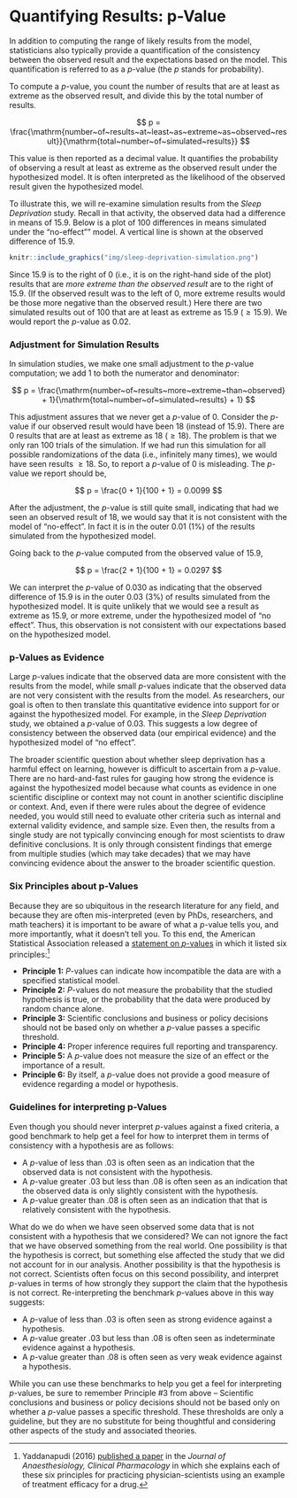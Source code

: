 # Quantifying Results: p-Value {-}

In addition to computing the range of likely results from the model, statisticians also typically provide a quantification of the consistency between the observed result and the expectations based on the model. This quantification is referred to as a $p$-value (the $p$ stands for probability). 

To compute a $p$-value, you count the number of results that are at least as extreme as the observed result, and divide this by the total number of results. 

$$
p = \frac{\mathrm{number~of~results~at~least~as~extreme~as~observed~result}}{\mathrm{total~number~of~simulated~results}}
$$

This value is then reported as a decimal value. It quantifies the probability of observing a result at least as extreme as the observed result under the hypothesized model. It is often interpreted as the likelihood of the observed result given the hypothesized model.

To illustrate this, we will re-examine simulation results from the *Sleep Deprivation* study. Recall in that activity, the observed data had a difference in means of 15.9. Below is a plot of 100 differences in means simulated under the "no-effect"" model. A vertical line is shown at the observed difference of 15.9.

```r
knitr::include_graphics("img/sleep-deprivation-simulation.png")
```

Since 15.9 is to the right of 0 (i.e., it is on the right-hand side of the plot) results that are *more extreme than the observed result* are to the right of 15.9. (If the observed result was to the left of 0, more extreme results would be those more negative than the observed result.) Here there are two simulated results out of 100 that are at least as extreme as 15.9 ($\geq 15.9$). We would report the $p$-value as 0.02.

### Adjustment for Simulation Results {-}

In simulation studies, we make one small adjustment to the $p$-value computation; we add 1 to both the numerator and denominator:

$$
p = \frac{\mathrm{number~of~results~more~extreme~than~observed} + 1}{\mathrm{total~number~of~simulated~results} + 1}
$$

This adjustment assures that we never get a $p$-value of 0. Consider the $p$-value if our observed result would have been 18 (instead of 15.9). There are 0 results that are at least as extreme as 18 ($\geq 18$). The problem is that we only ran 100 trials of the simulation. If we had run this simulation for all possible randomizations of the data (i.e., infinitely many times), we would have seen results $\geq 18$. So, to report a $p$-value of 0 is misleading. The $p$-value we report should be,

$$
p = \frac{0 + 1}{100 + 1} = 0.0099
$$

After the adjustment, the $p$-value is still quite small, indicating that had we seen an observed result of 18, we would say that it is not consistent with the model of "no-effect". In fact it is in the outer 0.01 (1%) of the results simulated from the hypothesized model.

Going back to the $p$-value computed from the observed value of 15.9,

$$
p = \frac{2 + 1}{100 + 1} = 0.0297
$$

We can interpret the $p$-value of 0.030 as indicating that the observed difference of 15.9 is in the outer 0.03 (3%) of results simulated from the hypothesized model. It is quite unlikely that we would see a result as extreme as 15.9, or more extreme, under the hypothesized model of "no effect". Thus, this observation is not consistent with our expectations based on the hypothesized model. 

### p-Values as Evidence {-}

Large $p$-values indicate that the observed data are more consistent with the results from the model, while small $p$-values indicate that the observed data are not very consistent with the results from the model. As researchers, our goal is often to then translate this quantitative evidence into support for or against the hypothesized model. For example, in the *Sleep Deprivation* study, we obtained a $p$-value of 0.03. This suggests a low degree of consistency between the observed data (our empirical evidence) and the hypothesized model of "no effect". 

The broader scientific question about whether sleep deprivation has a harmful effect on learning, however is difficult to ascertain from a $p$-value. There are no hard-and-fast rules for gauging how strong the evidence is against the hypothesized model because what counts as evidence in one scientific discipline or context may not count in another scientific discipline or context. And, even if there were rules about the degree of evidence needed, you would still need to evaluate other criteria such as internal and external validity evidence, and sample size. Even then, the results from a single study are not typically convincing enough for most scientists to draw definitive conclusions. It is only through consistent findings that emerge from multiple studies (which may take decades) that we may have convincing evidence about the answer to the broader scientific question.


### Six Principles about p-Values {-}

Because they are so ubiquitous in the research literature for any field, and because they are often mis-interpreted (even by PhDs, researchers, and math teachers) it is important to be aware of what a $p$-value tells you, and more importantly, what it doesn't tell you. To this end, the American Statistical Association released a [statement on $p$-values](http://amstat.tandfonline.com/doi/abs/10.1080/00031305.2016.1154108#.Vt2XIOaE2MN) in which it listed six principles:^[Yaddanapudi (2016) [published a paper](https://www.ncbi.nlm.nih.gov/pmc/articles/PMC5187603/) in the *Journal of Anaesthesiology, Clinical Pharmacology* in which she explains each of these six principles for practicing physician-scientists using an example of treatment efficacy for a drug.]

- **Principle 1:** $P$-values can indicate how incompatible the data are with a specified statistical model.
- **Principle 2:** $P$-values do not measure the probability that the studied hypothesis is true, or the probability that the data were produced by random chance alone.
- **Principle 3:** Scientific conclusions and business or policy decisions should not be based only on whether a $p$-value passes a specific threshold.
- **Principle 4:** Proper inference requires full reporting and transparency.
- **Principle 5:** A $p$-value does not measure the size of an effect or the importance of a result.
- **Principle 6:** By itself, a $p$-value does not provide a good measure of evidence regarding a model or hypothesis.

<!-- Principle 3 is especially poignant, as many reserachers use the criterion of 0.05 when evaluating $p$-values to indicate whether a result is statistically significant ($p \leq 0.05$) or not. In fact, this use was so pervasive and problematic, that the journal *Basic and Applied Social Psychology* [banned the use of $p$-values](http://www.nature.com/news/psychology-journal-bans-p-values-1.17001) in its published articles. It also led to many jokes about $p$-values, including this [XKCD](https://xkcd.com) comic. -->

<!-- <center> -->
<!-- ![](https://imgs.xkcd.com/comics/p_values.png) -->
<!-- </center> -->

### Guidelines for interpreting p-Values {-}

Even though you should never interpret $p$-values against a fixed criteria, a good benchmark to help get a feel for how to interpret them in terms of consistency with a hypothesis are as follows: 

- A $p$-value of less than .03 is often seen as an indication that the observed data is not consistent with the hypothesis. 
- A $p$-value greater .03 but less than .08 is often seen as an indication that the observed data is only slightly consistent with the hypothesis. 
- A $p$-value greater than .08 is often seen as an indication that that is relatively consistent with the hypothesis. 

What do we do when we have seen observed some data that is not consistent with a hypothesis that we considered? We can not ignore the fact that we have observed something from the real world. One possibility is that the hypothesis is correct, but something else affected the study that we did not account for in our analysis. Another possibility is that the hypothesis is not correct. Scientists often focus on this second possibility, and interpret $p$-values in terms of how strongly they support the claim that the hypothesis is not correct. Re-interpreting the benchmark $p$-values above in this way suggests: 

- A $p$-value of less than .03 is often seen as strong evidence against a hypothesis. 
- A $p$-value greater .03 but less than .08 is often seen as indeterminate evidence against a hypothesis. 
- A $p$-value greater than .08 is often seen as very weak evidence against a hypothesis.

While you can use these benchmarks to help you get a feel for interpreting $p$-values, be sure to remember Principle #3 from above -- Scientific conclusions and business or policy decisions should not be based only on whether a $p$-value passes a specific threshold. These thresholds are only a guideline, but they are no substitute for being thoughtful and considering other aspects of the study and associated theories. 

